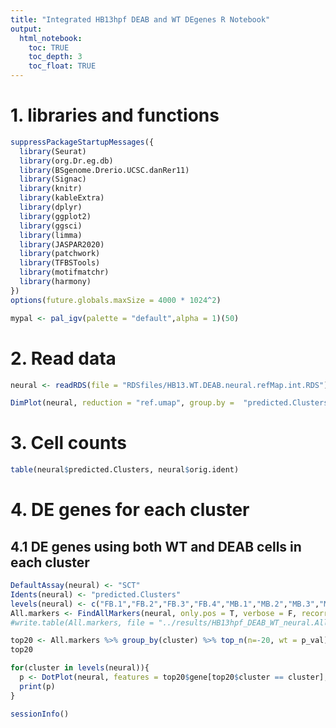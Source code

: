 ```yaml
---
title: "Integrated HB13hpf DEAB and WT DEgenes R Notebook"
output: 
  html_notebook:
    toc: TRUE
    toc_depth: 3
    toc_float: TRUE
---
```


# 1. libraries and functions
```r
suppressPackageStartupMessages({
  library(Seurat)
  library(org.Dr.eg.db)
  library(BSgenome.Drerio.UCSC.danRer11)
  library(Signac)
  library(knitr)
  library(kableExtra)
  library(dplyr)
  library(ggplot2)
  library(ggsci)
  library(limma)
  library(JASPAR2020)
  library(patchwork)
  library(TFBSTools)
  library(motifmatchr)
  library(harmony)
})
options(future.globals.maxSize = 4000 * 1024^2)
```

```r
mypal <- pal_igv(palette = "default",alpha = 1)(50)
```

# 2. Read data

```r
neural <- readRDS(file = "RDSfiles/HB13.WT.DEAB.neural.refMap.int.RDS")
```

```r
DimPlot(neural, reduction = "ref.umap", group.by =  "predicted.Clusters", split.by = "orig.ident") + scale_color_igv()
```

# 3. Cell counts

```r
table(neural$predicted.Clusters, neural$orig.ident)
```

# 4. DE genes for each cluster

## 4.1 DE genes using both WT and DEAB cells in each cluster

```r
DefaultAssay(neural) <- "SCT"
Idents(neural) <- "predicted.Clusters"
levels(neural) <- c("FB.1","FB.2","FB.3","FB.4","MB.1","MB.2","MB.3","MHB.1","MHB.2","MHB.3","MHB.4","MHB.5","r1","r1 & r2","r2","r3","r4","r5","r6","CHB.1","CHB.2","CHB.3","SC.1","SC.2","SC.3","Ciliated","Neuron")
All.markers <- FindAllMarkers(neural, only.pos = T, verbose = F, recorrect_umi=FALSE)
#write.table(All.markers, file = "../results/HB13hpf_DEAB_WT_neural.All.markers.pred.Clusters.txt", sep = "\t", quote = F, col.names = NA)
```

```r
top20 <- All.markers %>% group_by(cluster) %>% top_n(n=-20, wt = p_val) %>% top_n(n=20, wt = avg_log2FC)
top20
```

```r
for(cluster in levels(neural)){
  p <- DotPlot(neural, features = top20$gene[top20$cluster == cluster], dot.scale = 3) + RotatedAxis() + ggtitle(paste0("Cluster ",cluster))
  print(p)
}
```


```r
sessionInfo()
```

